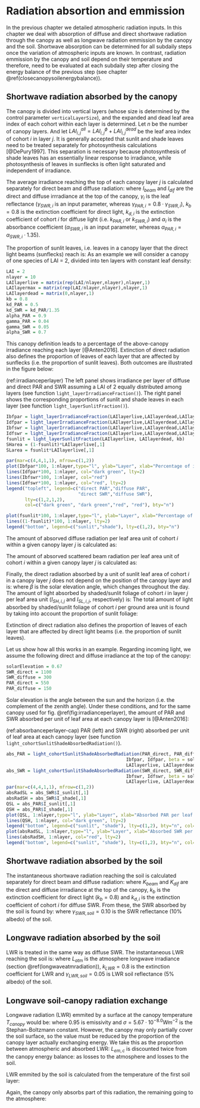 # Radiation absortion and emmission {#radiationbalance}

In the previous chapter we detailed atmospheric radiation inputs. In this chapter we deal with absorption of diffuse and direct shortwave radiation through the canopy as well as longwave radiation emmission by the canopy and the soil. Shortwave absorption can be determined for all subdaily steps once the variation of atmospheric inputs are known. In contrast, radiation emmission by the canopy and soil depend on their temperature and therefore, need to be evaluated at each subdaily step after closing the energy balance of the previous step (see chapter \@ref(closecanopysoilenergybalance)). 

## Shortwave radiation absorbed by the canopy {#shortwaveradiationcanopyabs}
The canopy is divided into vertical layers (whose size is determined by the control parameter `verticalLayerSize`), and the expanded and dead leaf area index of each cohort within each layer is determined. Let $n$ be the number of canopy layers. And let $LAI_{i,j}^{all} = LAI_{i,j}^{\phi}+LAI_{i,j}^{dead}$ be the leaf area index of cohort $i$ in layer $j$. It is generally accepted that sunlit and shade leaves need to be treated separately for photosynthesis calculations [@DePury1997]. This separation is necessary because photosynthesis of shade leaves has an essentially linear response to irradiance, while photosynthesis of leaves in sunflecks is often light saturated and independent of irradiance.

The average irradiance reaching the top of each canopy layer $j$ is calculated separately for direct beam and diffuse radiation:
\begin{eqnarray}
I_{beam,j} &=& (1 - \gamma_i) \cdot I_{beam} \cdot \exp\left[ \sum_{h=j+1}^{n}{\sum_{i}^{c}{-k_{b}\cdot \alpha_i^{0.5}\cdot LAI^{all}_{i,h}}}\right]\\
I_{dif,j} &=& (1 - \gamma_i) \cdot I_{dif} \cdot \exp\left[ \sum_{h=j+1}^{n}{\sum_{i}^{c}{-k_{d,i}\cdot \alpha_i^{0.5}\cdot LAI^{all}_{i,h}}}\right]
\end{eqnarray}
where $I_{beam}$ and $I_{dif}$ are the direct and diffuse irrradiance at the top of the canopy, $\gamma_i$ is the leaf reflectance ($\gamma_{SWR, i}$ is an input parameter, whereas $\gamma_{PAR, i} = 0.8 \cdot \gamma_{SWR, i}$), $k_{b} = 0.8$ is the extinction coefficient for direct light, $k_{d,i}$ is the extinction coefficient of cohort $i$ for diffuse light (i.e. $k_{PAR,i}$ or $k_{SWR,i}$) and $\alpha_i$ is the absorbance coefficient ($\alpha_{SWR,i}$ is an input parameter, whereas $\alpha_{PAR,i} = \alpha_{SWR,i} \cdot 1.35$).

The proportion of sunlit leaves, i.e. leaves in a canopy layer that the direct light beams (sunflecks) reach is:
\begin{equation}
f_{SL, j}  = \exp\left( \sum_{k>j}^{n}{\sum_{i}^{c}{-k_{b} \cdot LAI^{all}_{i,k}}}\right) \cdot \exp\left( \sum_{i}^{c}{-k_{b} \cdot 0.5\cdot LAI^{all}_{i,j}}\right)
\end{equation}
As an example we will consider a canopy of one species of LAI = 2, divided into ten layers with constant leaf density:

```r
LAI = 2
nlayer = 10
LAIlayerlive = matrix(rep(LAI/nlayer,nlayer),nlayer,1)
LAIlayermax = matrix(rep(LAI/nlayer,nlayer),nlayer,1)
LAIlayerdead = matrix(0,nlayer,1)
kb = 0.8
kd_PAR = 0.5
kd_SWR = kd_PAR/1.35
alpha_PAR = 0.9
gamma_PAR = 0.04
gamma_SWR = 0.05
alpha_SWR = 0.7
```

This canopy definition leads to a percentage of the above-canopy irradiance reaching each layer [@Anten2016]. Extinction of direct radiation also defines the proportion of leaves of each layer that are affected by sunflecks (i.e. the proportion of sunlit leaves). Both outcomes are illustrated in the figure below:

(ref:irradianceperlayer) The left panel shows irradiance per layer of diffuse and direct PAR and SWR assuming a LAI of 2 equally distributed among layers (see function `light_layerIrradianceFraction()`). The right panel shows the corresponding proportions of sunlit and shade leaves in each layer (see function `light_layerSunlitFraction()`).

```r
Ibfpar = light_layerIrradianceFraction(LAIlayerlive,LAIlayerdead,LAIlayermax, kb, alpha_PAR)
Idfpar = light_layerIrradianceFraction(LAIlayerlive,LAIlayerdead,LAIlayermax, kd_PAR, alpha_PAR)
Ibfswr = light_layerIrradianceFraction(LAIlayerlive,LAIlayerdead,LAIlayermax, kb, alpha_SWR)
Idfswr = light_layerIrradianceFraction(LAIlayerlive,LAIlayerdead,LAIlayermax, kd_SWR, alpha_SWR)
fsunlit = light_layerSunlitFraction(LAIlayerlive, LAIlayerdead, kb)
SHarea = (1-fsunlit)*LAIlayerlive[,1] 
SLarea = fsunlit*LAIlayerlive[,1] 

par(mar=c(4,4,1,1), mfrow=c(1,2))
plot(Ibfpar*100, 1:nlayer,type="l", ylab="Layer", xlab="Percentage of irradiance", xlim=c(0,100), ylim=c(1,nlayer), col="dark green")
lines(Idfpar*100, 1:nlayer, col="dark green", lty=2)
lines(Ibfswr*100, 1:nlayer, col="red")
lines(Idfswr*100, 1:nlayer, col="red", lty=2)
legend("topleft", legend=c("direct PAR","diffuse PAR",
                           "direct SWR","diffuse SWR"), 
       lty=c(1,2,1,2),
       col=c("dark green", "dark green","red", "red"), bty="n")

plot(fsunlit*100, 1:nlayer,type="l", ylab="Layer", xlab="Percentage of leaves", xlim=c(0,100), ylim=c(1,nlayer))
lines((1-fsunlit)*100, 1:nlayer, lty=2)
legend("bottom", legend=c("sunlit","shade"), lty=c(1,2), bty="n")
```

The amount of absorved diffuse radiation per leaf area unit of cohort $i$ within a given canopy layer $j$ is calculated as:
\begin{equation}
I_{dif,i,j} = I_{dif,j} \cdot k_{d,i} \cdot \alpha_i^{0.5} \exp\left[ \sum_{h}^{c}{-k_{d,h}\cdot \alpha_i^{0.5}\cdot 0.5\cdot LAI^{all}_{h,j}}\right]
\end{equation}


The amount of absorved scattered beam radiation per leaf area unit of cohort $i$ within a given canopy layer $j$ is calculated as:
\begin{equation}
% \begin{split}
I_{sca,i,j} = I_{b,j} \cdot k_{b} \left( \alpha_i^{0.5}\cdot \exp \left( \sum_{h}^{c}{-k_{b}\cdot \alpha_i \cdot 0.5\cdot LAI^{all}_{h,i}}\right) 
-\frac{\alpha_i}{(1-\gamma_i)}\cdot \exp\left( \sum_{h}^{c}{-k_{b}\cdot 0.5\cdot LAI^{all}_{h,i}}\right) \right)
% \end{split}
\end{equation}

Finally, the direct radiation absorbed by a unit of sunlit leaf area of cohort $i$ in a canopy layer $j$ does not depend on the position of the canopy layer and is:
\begin{equation}
I_{dir,i,j} = I_{beam} \cdot \alpha_i \cdot 0.5/\sin{\beta}
\end{equation}
where $\beta$ is the solar elevation angle, which changes throughout the day. The amount of light absorbed by shaded/sunlit foliage of cohort $i$ in layer $j$ per leaf area unit ($I_{SH,i,j}$ and $I_{SL,i,j}$, respectively) is:
\begin{eqnarray}
I_{SH,i,j} &=& I_{dif,i,j} + I_{sca,i,j} \\
I_{SL,i,j} &=& I_{dif,i,j} + I_{sca,i,j} + I_{dir,i,j}
\end{eqnarray}
The total amount of light absorbed by shaded/sunlit foliage of cohort $i$ per ground area unit is found by taking into account the proportion of sunlit foliage:
\begin{eqnarray}
\Phi_{SH,i,j} &=& I_{SH,i,j}\cdot (1 - f_{SL,j}) \cdot LAI^{\phi}_{i,j}\\
\Phi_{SL,i,j} &=& I_{SL,i,j}\cdot f_{SL,j} \cdot LAI^{\phi}_{i,j}
\end{eqnarray}

Extinction of direct radiation also defines the proportion of leaves of each layer that are affected by direct light beams (i.e. the proportion of sunlit leaves).

Let us show how all this works in an example. Regarding incoming light, we assume the following direct and diffuse irradiance at the top of the canopy:
```r
solarElevation = 0.67
SWR_direct = 1100
SWR_diffuse = 300
PAR_direct = 550
PAR_diffuse = 150
```

Solar elevation is the angle between the sun and the horizon (i.e. the complement of the zenith angle). Under these conditions, and for the same canopy used for fig. \@ref(fig:irradianceperlayer), the amount of PAR and SWR absorbed per unit of leaf area at each canopy layer is [@Anten2016]:

(ref:absorbanceperlayer-cap) PAR (left) and SWR (right) absorbed per unit of leaf area at each canopy layer (see function `light_cohortSunlitShadeAbsorbedRadiation()`). 

```r
abs_PAR = light_cohortSunlitShadeAbsorbedRadiation(PAR_direct, PAR_diffuse,
                                             Ibfpar, Idfpar, beta = solarElevation, 
                                             LAIlayerlive, LAIlayerdead, kb, kd_PAR, alpha_PAR, gamma_PAR)
abs_SWR = light_cohortSunlitShadeAbsorbedRadiation(SWR_direct, SWR_diffuse,
                                             Ibfswr, Idfswr, beta = solarElevation, 
                                             LAIlayerlive, LAIlayerdead, kb, kd_SWR, alpha_SWR, gamma_SWR)
par(mar=c(4,4,1,1), mfrow=c(1,2))
absRadSL = abs_SWR$I_sunlit[,1]
absRadSH = abs_SWR$I_shade[,1]
QSL = abs_PAR$I_sunlit[,1]
QSH = abs_PAR$I_shade[,1]
plot(QSL, 1:nlayer,type="l", ylab="Layer", xlab="Absorbed PAR per leaf area (W/m2)", ylim=c(1,nlayer), col="dark green", xlim=c(0,max(QSL)))
lines(QSH, 1:nlayer, col="dark green", lty=2)
legend("bottom", legend=c("sunlit", "shade"), lty=c(1,2), bty="n", col="dark green")
plot(absRadSL, 1:nlayer,type="l", ylab="Layer", xlab="Absorbed SWR per leaf area (W/m2)", ylim=c(1,nlayer), col="red", xlim=c(0,max(absRadSL)))
lines(absRadSH, 1:nlayer, col="red", lty=2)
legend("bottom", legend=c("sunlit", "shade"), lty=c(1,2), bty="n", col="red")
```



## Shortwave radiation absorbed by the soil {#shortwaveradiationsoilabs}
The instantaneous shortwave radiation reaching the soil is calculated separately for direct beam and diffuse radiation:
\begin{eqnarray}
K_{beam, soil} &=&  K_{beam} \cdot \exp\left[ \sum_{h=j+1}^{n}{\sum_{i}^{c}{-k_{b}\cdot \alpha_i^{0.5} \cdot LAI^{all}_{i,h}}}\right]\\
K_{dif, soil} &=& K_{dif} \cdot \exp\left[ \sum_{h=j+1}^{n}{\sum_{i}^{c}{-k_{d,i}\cdot LAI^{all}_{i,h}}}\right]
\end{eqnarray}
where $K_{beam}$ and $K_{dif}$ are the direct and diffuse irrradiance at the top of the canopy, $k_{b}$ is the extinction coefficient for direct light ($k_{b} = 0.8$) and $k_{d,i}$ is the extinction coefficient of cohort $i$ for diffuse SWR. From these, the SWR absorbed by the soil is found by:
\begin{equation}
K_{abs,sa} = (1 - \gamma_{SWR, soil})\cdot (K_{beam, soil} + K_{dif, soil})
\end{equation}
where $\gamma_{SWR, soil} = 0.10$ is the SWR reflectance (10% albedo) of the soil. 

## Longwave radiation absorbed by the soil {#longwaveradiationsoilabs}

LWR is treated in the same way as diffuse SWR. The instantaneous LWR reaching the soil is:
\begin{equation}
L_{abs,sa} = (1 - \gamma_{LWR, soil})\cdot L_{atm} \cdot \exp\left[ \sum_{h=j+1}^{n}{\sum_{i}^{c}{-k_{LWR}\cdot LAI^{all}_{i,h}}}\right]
\end{equation}
where $L_{atm}$ is the atmosphere longwave irradiance (section \@ref(longwaveatmradiation)), $k_{LWR} = 0.8$ is the extinction coefficient for LWR and $\gamma_{LWR, soil} = 0.05$ is LWR soil reflectance (5% albedo) of the soil.

## Longwave soil-canopy radiation exchange {#longwaveradiationexchange}
Longwave radiation (LWR) emmited by a surface at the canopy temperature $T_{canopy}$ would be:
\begin{equation}
L_{em} = 0.95 \cdot \sigma \cdot (T_{canopy} + 273.16)^{4.0}
\end{equation}
where $0.95$ is emissivity and $\sigma = 5.67 \cdot 10^{-8.0}  Wm^{-2}$ is the Stephan-Boltzmann constant. However, the canopy may only partially cover the soil surface, so the value must be reduced by the proportion of the canopy layer actually exchanging energy. We take this as the proportion between atmospheric and absorbed LWR:
\begin{eqnarray}
p_{exch} &=& \frac{L_{abs,ca}}{L_{atm}} \\
L_{em, c} &=& p_{exch} \cdot L_{em}
\end{eqnarray}
$L_{em, c}$ is discounted twice from the canopy energy balance: as losses to the atmosphere and losses to the soil. 

LWR emmited by the soil is calculated from the temperature of the first soil layer:
\begin{equation}
L_{em, s} = 0.95 \cdot \sigma \cdot (T_{soil} + 273.16)^{4.0}
\end{equation}

Again, the canopy only absorbs part of this radiation, the remaining going to the atmosphere:

\begin{equation}
L_{abs, cs} = p_{exch} \cdot L_{em,s}
\end{equation}
